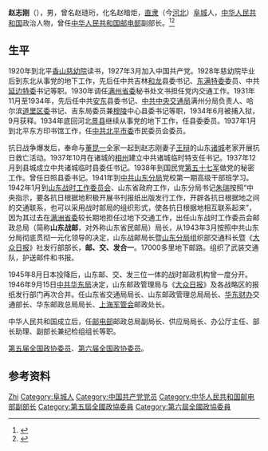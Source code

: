{{Otheruses|other=名为赵志刚的其他人物|赵志刚}}

'''赵志刚'''（{{bd|1908年|1月|1990年|2月19日}}），男，曾名赵琏珩，化名赵暗炬，[[直隶|直隶]]（今[[河北|河北]]）[[阜城|阜城]]人，[[中华人民共和国|中华人民共和国]]政治人物，曾任[[中华人民共和国邮电部|中华人民共和国邮电部]]副部长。<ref>{{Cite book|title=历届全国政协委员人名辞典|author=|publisher=中国国际广播出版社|year=1996|isbn=9787507813746|location=北京|pages=286}}</ref><ref>{{Cite book|title=中华人民共和国职官志|author=何虎生, 李耀东, 向常福主编|publisher=中国社会出版社|year=2003|isbn=9787800883934|location=北京|pages=}}</ref>
==生平==
1920年到北平[[香山慈幼院|香山慈幼院]]读书，1927年3月加入中国共产党。1928年慈幼院毕业后到东北从事党的地下工作，先后任中共吉林[[和龙|和龙]]县委书记、[[东满特委|东满特委]]委员、中共[[延边特委|延边特委]]书记等职。1930年调任[[满州省委|满州省委]]秘书处文书担任党内交通工作。1931年11月至1934年，先后任中共[[丹东|安东]]县委书记、[[中共中央交通局|中共中央交通局]]满州分局负责人、哈尔滨[[道里区|道里区委]]书记、吉东局委员兼[[穆陵|穆陵]]中心县委书记等职，1934年6月被捕入狱，9月获释。1934年底回河北[[景县|景县]]继续从事党的地下工作，任县委委员。1937年1月到北平东方印书馆工作，任[[中共北平市委|中共北平市委]]市民委员会委员。

抗日战争爆发后，奉命与[[董昆一|董昆一]]全家一起到赵志刚妻子[[王辩|王辩]]的山东[[诸城|诸城]]老家开展抗日救亡活动。1937年10月在诸城的[[相州镇|相州]]建立中共诸城临时特支任书记。1937年12月到县城成立中共诸城临时县委任书记。1938年到国民党[[国民革命军第五十七军|第五十七军]]做党的秘密工作。曾任日照县委书记。1941年到[[中共山东分局|中共山东分局]]党校第一期高级干部班学习。1942年1月到[[山东省战时工作委员会旧址|山东战时工作委员会]]、山东省政府工作，山东分局书记[[朱瑞|朱瑞]]按照“中央指示，要各抗日根据地积极开展书刊报纸出版发行工作，开辟各抗日根据地之间的交通联系，也可以采用战时邮局的组织形式，使各抗日根据地相互联系起来”，因为其过去在[[满洲省委|满洲省委]]较长期地担任过地下交通工作，出任山东战时工作委员会邮政总局（简称'''山东战邮'''，对外称山东省民邮局）局长，从1943年3月按照中共山东分局彻底贯彻一元化领导的决定，山东战邮局长暨[[山东分局|山东分局]]组织部交通科长暨《[[大众日报|大众日报]]》社发行部部长，'''邮、交、发合一'''。17000多里地下邮路。组织了武装交通队，护送邮件和书报。

1945年8月日本投降后，山东邮、交、发三位一体的战时邮政机构曾一度分开。1946年9月15日[[中共华东局|中共华东局]]决定，山东邮政管理局与《[[大众日报|大众日报]]》及各战略区的报纸发行部门再次合并。任山东省交通局局长、山东邮政管理总局局长、[[华东财办|华东财办]]交通部长、华东邮政总局局长、[[中国人民解放军上海市军事管制委员会|上海军管会]]邮政处长。

中华人民共和国成立后，任[[邮电部|邮电部]]邮政总局副局长、供应局局长、办公厅主任、部长助理、副部长兼纪检组组长等职。

[[第五届全国政协委员|第五届全国政协委员]]、[[第六届全国政协委员|第六届全国政协委员]]。 
== 参考资料 ==
{{reflist}}


{{Authority control}}
{{DEFAULTSORT:Zhao赵}}
[[Category:赵姓|Zhi]]
[[Category:阜城人|Category:阜城人]]
[[Category:中国共产党党员|Category:中国共产党党员]]
[[Category:中华人民共和国邮电部副部长|Category:中华人民共和国邮电部副部长]]
[[Category:第五屆全國政協委員|Category:第五屆全國政協委員]]
[[Category:第六屆全國政協委員|Category:第六屆全國政協委員]]